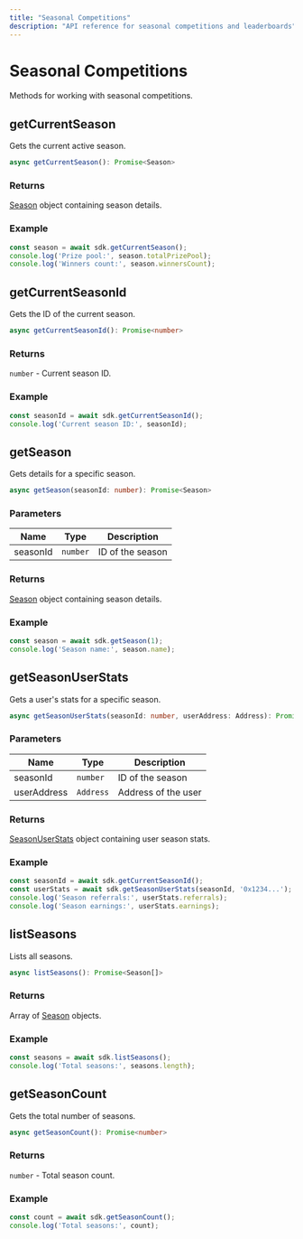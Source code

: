 ```yaml
---
title: "Seasonal Competitions"
description: "API reference for seasonal competitions and leaderboards"
---
```


# Seasonal Competitions

Methods for working with seasonal competitions.

## getCurrentSeason

Gets the current active season.

```typescript
async getCurrentSeason(): Promise<Season>
```

### Returns

[Season](/api-reference/typescript-types#season) object containing season details.

### Example

```typescript
const season = await sdk.getCurrentSeason();
console.log('Prize pool:', season.totalPrizePool);
console.log('Winners count:', season.winnersCount);
```

## getCurrentSeasonId

Gets the ID of the current season.

```typescript
async getCurrentSeasonId(): Promise<number>
```

### Returns

`number` - Current season ID.

### Example

```typescript
const seasonId = await sdk.getCurrentSeasonId();
console.log('Current season ID:', seasonId);
```

## getSeason

Gets details for a specific season.

```typescript
async getSeason(seasonId: number): Promise<Season>
```

### Parameters

| Name | Type | Description |
|------|------|-------------|
| seasonId | `number` | ID of the season |

### Returns

[Season](/api-reference/typescript-types#season) object containing season details.

### Example

```typescript
const season = await sdk.getSeason(1);
console.log('Season name:', season.name);
```

## getSeasonUserStats

Gets a user's stats for a specific season.

```typescript
async getSeasonUserStats(seasonId: number, userAddress: Address): Promise<SeasonUserStats>
```

### Parameters

| Name | Type | Description |
|------|------|-------------|
| seasonId | `number` | ID of the season |
| userAddress | `Address` | Address of the user |

### Returns

[SeasonUserStats](/api-reference/typescript-types#seasonuserstats) object containing user season stats.

### Example

```typescript
const seasonId = await sdk.getCurrentSeasonId();
const userStats = await sdk.getSeasonUserStats(seasonId, '0x1234...');
console.log('Season referrals:', userStats.referrals);
console.log('Season earnings:', userStats.earnings);
```

## listSeasons

Lists all seasons.

```typescript
async listSeasons(): Promise<Season[]>
```

### Returns

Array of [Season](/api-reference/typescript-types#season) objects.

### Example

```typescript
const seasons = await sdk.listSeasons();
console.log('Total seasons:', seasons.length);
```

## getSeasonCount

Gets the total number of seasons.

```typescript
async getSeasonCount(): Promise<number>
```

### Returns

`number` - Total season count.

### Example

```typescript
const count = await sdk.getSeasonCount();
console.log('Total seasons:', count);
```